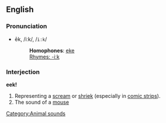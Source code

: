 ==English==
===Pronunciation===
*ēk, /iːk/, /<tt>i:k</tt>/
*:'''Homophones''': [[eke]]
*:[[Rhymes:English:-iːk|Rhymes: -iːk]]

===Interjection===
'''eek!'''

#Representing a [[scream]] or [[shriek]] (especially in [[comic strip]]s).
#The sound of a [[mouse]]
[[Category:Animal sounds]]